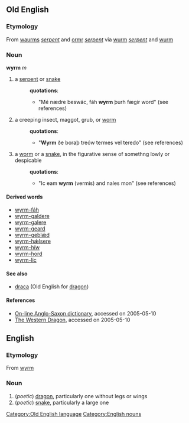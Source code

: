 == Old English ==
[[Category:Old English language]]
=== Etymology ===
From {{Goth.}} [[waurms]] ''[[serpent]]'' and {{Icel.}} [[ormr]] ''[[serpent]]'' via {{OS.}} [[wurm]] ''[[serpent]]'' and {{OHG.}} [[wurm]]
=== Noun ===
'''wyrm''' ''m''
# a [[serpent]] or [[snake]]
#:'''quotations''':
#:*"Mé nædre beswác, fáh '''wyrm''' þurh fægir word" (see references)
# a creeping insect, maggot, grub, or [[worm]]
#:'''quotations''':
#:*"'''Wyrm''' ðe boraþ treów termes vel teredo" (see references)
#a [[worm]] or a [[snake]], in the figurative sense of somethng lowly or despicable
#:'''quotations''':
#:*"Ic eam '''wyrm''' (vermis) and nales mon" (see references)
==== Derived words ====
* [[wyrm-fáh]]
* [[wyrm-galdere]]
* [[wyrm-galere]]
* [[wyrm-geard]]
* [[wyrm-geblǽd]]
* [[wyrm-hǽlsere]]
* [[wyrm-híw]]
* [[wyrm-hord]]
* [[wyrm-lic]]
==== See also ====
* [[draca]] (Old English for [[dragon]])
==== References ====
* [http://dontgohere.nu/oe/as-bt/read.htm?page_nr=1289 On-line Anglo-Saxon dictionary], accessed on 2005-05-10
* [http://www.dreamscape.com/morgana/galatea2.htm The Western Dragon], accessed on 2005-05-10

== English ==
=== Etymology === 
From {{OE.}} [[wyrm]]
=== Noun ===
[[Category:English nouns]]

# (''poetic'') [[dragon]], particularly one without legs or wings
# (''poetic'') [[snake]], particularly a large one